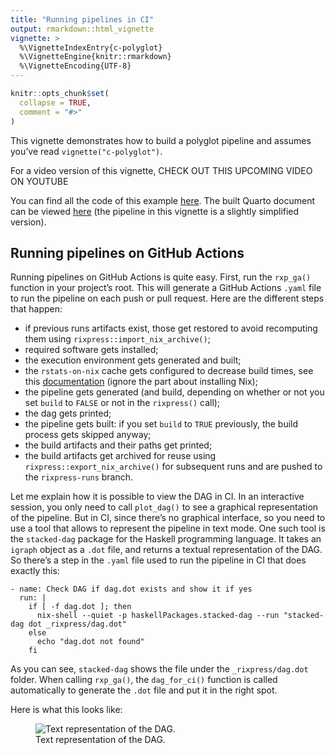 ```yaml
---
title: "Running pipelines in CI"
output: rmarkdown::html_vignette
vignette: >
  %\VignetteIndexEntry{c-polyglot}
  %\VignetteEngine{knitr::rmarkdown}
  %\VignetteEncoding{UTF-8}
---
```


```r
knitr::opts_chunk$set(
  collapse = TRUE,
  comment = "#>"
)
```

This vignette demonstrates how to build a polyglot pipeline and assumes you've
read `vignette("c-polyglot")`.

For a video version of this vignette, CHECK OUT THIS UPCOMING VIDEO ON YOUTUBE

You can find all the code of this example
[here](https://github.com/b-rodrigues/rixpress_demos/tree/master/python_r). The
built Quarto document can be viewed
[here](https://b-rodrigues.github.io/rixpress_demos/python_r/index.html) (the
pipeline in this vignette is a slightly simplified version).

## Running pipelines on GitHub Actions

Running pipelines on GitHub Actions is quite easy. First, run the `rxp_ga()`
function in your project's root. This will generate a GitHub Actions `.yaml`
file to run the pipeline on each push or pull request. Here are the different
steps that happen:

- if previous runs artifacts exist, those get restored to avoid recomputing them
  using `rixpress::import_nix_archive()`;
- required software gets installed;
- the execution environment gets generated and built;
- the `rstats-on-nix` cache gets configured to decrease build times, see this
  [documentation](https://docs.ropensci.org/rix/articles/b1-setting-up-and-using-rix-on-linux-and-windows.html#using-the-determinate-systems-installer)
  (ignore the part about installing Nix);
- the pipeline gets generated (and build, depending on whether or not you set
  `build` to `FALSE` or not in the `rixpress()` call);
- the dag gets printed;
- the pipeline gets built: if you set `build` to `TRUE` previously, the build
  process gets skipped anyway;
- the build artifacts and their paths get printed;
- the build artifacts get archived for reuse using
  `rixpress::export_nix_archive()` for subsequent runs and are pushed to the
  `rixpress-runs` branch.

Let me explain how it is possible to view the DAG in CI. In an interactive
session, you only need to call `plot_dag()` to see a graphical representation of
the pipeline. But in CI, since there's no graphical interface, so you need to
use a tool that allows to represent the pipeline in text mode. One such tool is
the `stacked-dag` package for the Haskell programming language. It takes an
`igraph` object as a `.dot` file, and returns a textual representation of the
DAG. So there's a step in the `.yaml` file used to run the pipeline in CI
that does exactly this:

```
- name: Check DAG if dag.dot exists and show it if yes
  run: |
    if [ -f dag.dot ]; then
      nix-shell --quiet -p haskellPackages.stacked-dag --run "stacked-dag dot _rixpress/dag.dot"
    else
      echo "dag.dot not found"
    fi
```

As you can see, `stacked-dag` shows the file under the `_rixpress/dag.dot`
folder. When calling `rxp_ga()`, the `dag_for_ci()` function is called
automatically to generate the `.dot` file and put it in the right spot.

Here is what this looks like:

<figure>
<img src="https://raw.githubusercontent.com/b-rodrigues/rixpress/refs/heads/master/vignettes/stacked-dag.png" alt="Text representation of the DAG." />
<figcaption aria-hidden="true">
Text representation of the DAG.
</figcaption>
</figure>
